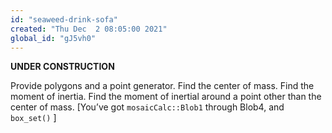 ```yaml
---
id: "seaweed-drink-sofa"
created: "Thu Dec  2 08:05:00 2021"
global_id: "gJ5vh0"
---
```


**UNDER CONSTRUCTION**

Provide polygons and a point generator. Find the center of mass. Find the moment of inertia. Find the moment of inertial around a point other than the center of mass. [You've got `mosaicCalc::Blob1` through Blob4, and `box_set()` ]
